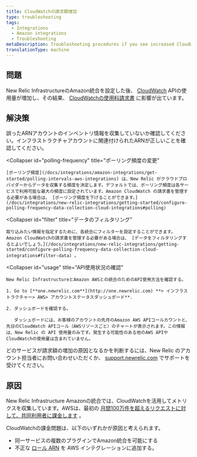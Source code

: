 ```yaml
---
title: CloudWatchの請求額増加
type: troubleshooting
tags:
  - Integrations
  - Amazon integrations
  - Troubleshooting
metaDescription: Troubleshooting procedures if you see increased CloudWatch billing with your New Relic Infrastructure integration for Amazon AWS.
translationType: machine
---
```


## 問題

New Relic InfrastructureのAmazon統合を設定した後、 [CloudWatch](https://aws.amazon.com/cloudwatch/) APIの使用量が増加し、その結果、 [CloudWatchの使用料請求書](https://aws.amazon.com/cloudwatch/pricing/) に影響が出ています。

## 解決策

<CollapserGroup>
  <Collapser
    id="arn"
    title="インフラストラクチャーアカウントのARNの確認"
  >
    誤ったARNアカウントのインベントリ情報を収集していないか確認してください。インフラストラクチャアカウントに関連付けられたARNが正しいことを確認してください。
  </Collapser>

  <Collapser
    id="polling-frequency"
    title="ポーリング頻度の変更"
  >
    [ポーリング頻度](/docs/integrations/amazon-integrations/get-started/polling-intervals-aws-integrations) は、New Relic がクラウドプロバイダーからデータを収集する頻度を決定します。デフォルトでは、ポーリング頻度は各サービスで利用可能な最大の頻度に設定されています。Amazon CloudWatch の請求書を管理する必要がある場合は、 [ポーリング頻度を下げることができます。](/docs/integrations/new-relic-integrations/getting-started/configure-polling-frequency-data-collection-cloud-integrations#polling)
  </Collapser>

  <Collapser
    id="filter"
    title="データのフィルタリング"
  >
    取り込みたい情報を指定するために、各統合にフィルターを設定することができます。Amazon CloudWatchの請求書を管理する必要がある場合は、 [データをフィルタリングするとよいでしょう。](/docs/integrations/new-relic-integrations/getting-started/configure-polling-frequency-data-collection-cloud-integrations#filter-data) 。
  </Collapser>

  <Collapser
    id="usage"
    title="API使用状況の確認"
  >
    New Relic InfrastructureとAmazon AWSとの統合のためのAPI使用方法を確認する。

    1. Go to [**one.newrelic.com**](http://one.newrelic.com) **> インフラストラクチャー> AWS> アカウントステータスダッシュボード**.

    2. ダッシュボードを確認する。

       ダッシュボードには、お客様のアカウントの先月のAmazon AWS APIコールカウントと、先日のCloudWatch APIコール（AWSリソースごと）のチャートが表示されます。この情報は、New Relic の API 使用量のみです。発生する可能性のある他のAWS APIやCloudWatchの使用量は含まれていません。
  </Collapser>
</CollapserGroup>

どのサービスが請求額の増加の原因となるかを判断するには、New Relic のアカウント担当者にお問い合わせいただくか、 [support.newrelic.com](https://support.newrelic.com/) でサポートを受けてください。

## 原因

New Relic Infrastructure Amazonの統合では、CloudWatchを活用してメトリクスを収集しています。AWSは、最初の [月間100万件を超えるリクエストに対して、共同利用者に課金します](http://docs.aws.amazon.com/AmazonCloudWatch/latest/monitoring/cloudwatch_limits.html) 。

CloudWatchの課金問題は、以下のいずれかが原因と考えられます。

* 同一サービスの複数のプラグインでAmazon統合を可能にする
* 不正な [ロール ARN](http://docs.aws.amazon.com/general/latest/gr/aws-arns-and-namespaces.html) を AWS インテグレーションに追加する。